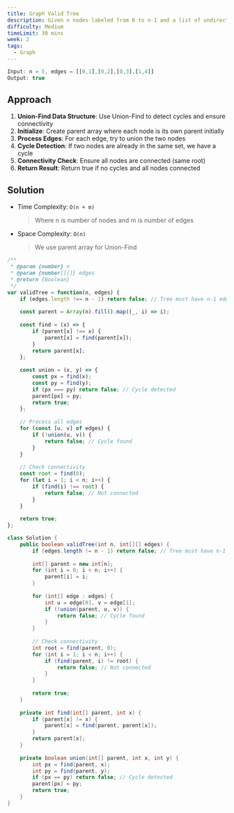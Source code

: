 ```yaml
---
title: Graph Valid Tree
description: Given n nodes labeled from 0 to n-1 and a list of undirected edges (each edge is a pair of nodes), write a function to check whether these edges make up a valid tree.
difficulty: Medium
timeLimit: 30 mins
week: 2
tags:
  - Graph
---
```


```js title="Example"
Input: n = 5, edges = [[0,1],[0,2],[0,3],[1,4]]
Output: true
```

## Approach

1. **Union-Find Data Structure**: Use Union-Find to detect cycles and ensure connectivity
2. **Initialize**: Create parent array where each node is its own parent initially
3. **Process Edges**: For each edge, try to union the two nodes
4. **Cycle Detection**: If two nodes are already in the same set, we have a cycle
5. **Connectivity Check**: Ensure all nodes are connected (same root)
6. **Return Result**: Return true if no cycles and all nodes connected

## Solution

- Time Complexity: `O(n + m)`
  > Where n is number of nodes and m is number of edges
- Space Complexity: `O(n)`
  > We use parent array for Union-Find

```js tab="JavaScript"
/**
 * @param {number} n
 * @param {number[][]} edges
 * @return {boolean}
 */
var validTree = function(n, edges) {
    if (edges.length !== n - 1) return false; // Tree must have n-1 edges
    
    const parent = Array(n).fill().map((_, i) => i);
    
    const find = (x) => {
        if (parent[x] !== x) {
            parent[x] = find(parent[x]);
        }
        return parent[x];
    };
    
    const union = (x, y) => {
        const px = find(x);
        const py = find(y);
        if (px === py) return false; // Cycle detected
        parent[px] = py;
        return true;
    };
    
    // Process all edges
    for (const [u, v] of edges) {
        if (!union(u, v)) {
            return false; // Cycle found
        }
    }
    
    // Check connectivity
    const root = find(0);
    for (let i = 1; i < n; i++) {
        if (find(i) !== root) {
            return false; // Not connected
        }
    }
    
    return true;
};
```

```java tab="Java"
class Solution {
    public boolean validTree(int n, int[][] edges) {
        if (edges.length != n - 1) return false; // Tree must have n-1 edges
        
        int[] parent = new int[n];
        for (int i = 0; i < n; i++) {
            parent[i] = i;
        }
        
        for (int[] edge : edges) {
            int u = edge[0], v = edge[1];
            if (!union(parent, u, v)) {
                return false; // Cycle found
            }
        }
        
        // Check connectivity
        int root = find(parent, 0);
        for (int i = 1; i < n; i++) {
            if (find(parent, i) != root) {
                return false; // Not connected
            }
        }
        
        return true;
    }
    
    private int find(int[] parent, int x) {
        if (parent[x] != x) {
            parent[x] = find(parent, parent[x]);
        }
        return parent[x];
    }
    
    private boolean union(int[] parent, int x, int y) {
        int px = find(parent, x);
        int py = find(parent, y);
        if (px == py) return false; // Cycle detected
        parent[px] = py;
        return true;
    }
}
```
